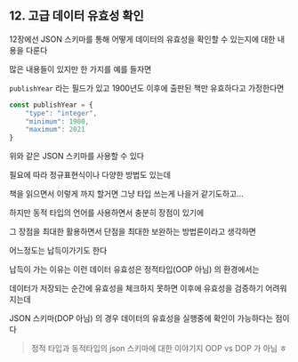 ## 12. 고급 데이터 유효성 확인


12장에선 JSON 스키마를 통해 어떻게 데이터의 유효성을 확인할 수 있는지에 대한 내용을 다룬다

많은 내용들이 있지만 한 가지를 예를 들자면

`publishYear` 라는 필드가 있고 1900년도 이후에 출판된 책만 유효하다고 가정한다면

```js
const publishYear = {
    "type": "integer",
    "minimum": 1900,
    "maximum": 2021
}
```

위와 같은 JSON 스키마를 사용할 수 있다

필요에 따라 정규표현식이나 다양한 방법도 있는데

책을 읽으면서 이렇게 까지 할거면 그냥 타입 쓰는게 나을거 같기도하고...

하지만 동적 타입의 언어를 사용하면서 충분히 장점이 있기에

그 장점을 최대한 활용하면서 단점을 최대한 보완하는 방법론이라고 생각하면

어느정도는 납득이가기도 한다

납득이 가는 이유는 이런 데이터 유효성은 정적타입(OOP 아님) 의 환경에서는

데이터가 저장되는 순간에 유효성을 체크하지 못하면 이후에 유효성을 검증하기 어려워지는데

JSON 스키마(DOP 아님) 의 경우 데이터의 유효성을 실행중에 확인이 가능하다는 점이다


> 정적 타입과 동적타입의 json 스키마에 대한 이야기지 OOP vs DOP 가 아님 ㅎ

